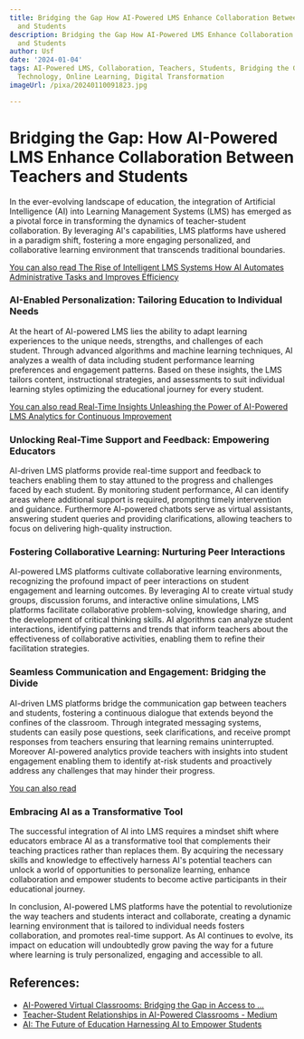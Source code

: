 ```yaml
---
title: Bridging the Gap How AI-Powered LMS Enhance Collaboration Between Teachers
  and Students
description: Bridging the Gap How AI-Powered LMS Enhance Collaboration Between Teachers
  and Students
author: Usf
date: '2024-01-04'
tags: AI-Powered LMS, Collaboration, Teachers, Students, Bridging the Gap, Educational
  Technology, Online Learning, Digital Transformation
imageUrl: /pixa/20240110091823.jpg

---
```

# Bridging the Gap:  How AI-Powered LMS Enhance Collaboration Between Teachers and Students

In the ever-evolving landscape of education, the integration of Artificial Intelligence  (AI) into Learning Management Systems  (LMS) has emerged as a pivotal force in transforming  the dynamics of  teacher-student collaboration. By  leveraging AI's capabilities, LMS platforms have  ushered in a paradigm shift, fostering a more engaging personalized, and collaborative learning environment  that transcends traditional boundaries.

[You can also read The Rise of Intelligent LMS Systems How AI Automates Administrative Tasks and Improves Efficiency](The%20Rise%20of%20Intelligent%20LMS%20Systems%20How%20AI%20Automates%20Administrative%20Tasks%20and%20Improves%20Efficiency)


###  AI-Enabled Personalization:  Tailoring Education  to Individual  Needs

At the heart of AI-powered  LMS lies the ability to adapt learning experiences to the unique needs, strengths, and challenges of each student. Through advanced algorithms and machine learning techniques, AI  analyzes a wealth of data including student performance learning preferences and engagement patterns. Based on these insights, the LMS tailors content, instructional strategies, and assessments to suit individual learning styles optimizing the educational journey for every student.

[You can  also read Real-Time Insights Unleashing the Power  of AI-Powered LMS Analytics for Continuous Improvement](Real-Time%20Insights%20Unleashing%20the%20Power%20of%20AI-Powered%20LMS%20Analytics%20for%20Continuous%20Improvement)


### Unlocking Real-Time Support and Feedback: Empowering Educators

AI-driven LMS platforms provide  real-time support and feedback to teachers  enabling them  to stay attuned to  the progress  and challenges faced by each student. By monitoring  student performance, AI can identify areas where additional support  is required, prompting timely intervention  and guidance. Furthermore AI-powered chatbots serve as virtual assistants, answering student queries and providing clarifications, allowing  teachers to focus  on delivering  high-quality instruction.

### Fostering  Collaborative Learning: Nurturing Peer Interactions

AI-powered LMS platforms cultivate collaborative learning environments, recognizing the profound impact of peer interactions on student engagement and learning outcomes.  By leveraging AI to create virtual study  groups, discussion forums, and interactive online simulations, LMS platforms facilitate collaborative problem-solving, knowledge sharing, and the development of critical thinking skills. AI  algorithms can analyze student interactions, identifying patterns  and trends that inform teachers about the effectiveness of collaborative activities, enabling them to refine their facilitation strategies.

### Seamless Communication and Engagement: Bridging the Divide

AI-driven LMS platforms bridge the communication gap  between teachers and students, fostering a continuous dialogue that extends beyond the confines of the classroom. Through integrated messaging systems, students  can easily pose questions, seek  clarifications,  and receive prompt responses from teachers ensuring that learning remains uninterrupted. Moreover AI-powered analytics provide teachers with insights into student engagement enabling them to identify at-risk  students and proactively address any challenges that may hinder their  progress.

[You  can also read ]()


### Embracing AI as a Transformative  Tool

The successful integration of AI into LMS requires a mindset shift  where educators  embrace AI as  a transformative tool that complements their teaching practices rather than  replaces them. By  acquiring the necessary skills  and knowledge to effectively harness AI's potential teachers can  unlock a world of opportunities to personalize learning, enhance collaboration and empower students to become active  participants in their educational journey.

In conclusion, AI-powered LMS platforms have the potential to revolutionize  the way teachers and students interact and collaborate,  creating a dynamic learning environment that is tailored to individual needs fosters collaboration, and promotes real-time support. As AI continues to evolve, its impact on education  will undoubtedly grow paving the way for a  future where learning is truly personalized, engaging and accessible  to all.

## References:
- [AI-Powered Virtual Classrooms: Bridging the Gap in Access to ...](https://medium.com/@alicescarl92/ai-powered-virtual-classrooms-bridging-the-gap-in-access-to-education-1392f0bebf7e)
- [Teacher-Student Relationships in AI-Powered Classrooms - Medium](https://medium.com/@martinmoe514/teacher-student-relationships-in-ai-powered-classrooms-striking-the-balance-f75cad4cb969)
- [AI: The Future of Education Harnessing AI to Empower Students](https://www.linkedin.com/pulse/ai-future-education-harnessing-empower-students-chris-chiancone)
